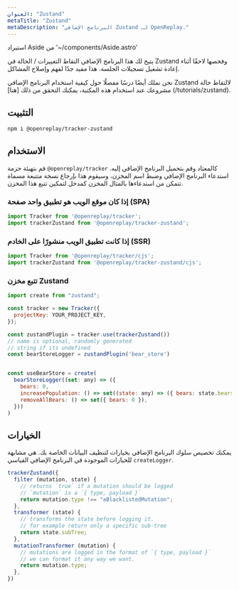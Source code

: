 ```yaml
---
العنوان: "Zustand"
metaTitle: "Zustand"
metaDescription: "البرنامج الإضافي Zustand لـ OpenReplay."
---
```

استيراد Aside من '~/components/Aside.astro'

يتيح لك هذا البرنامج الإضافي التقاط التغييرات / الحالة في Zustand وفحصها لاحقًا أثناء إعادة تشغيل تسجيلات الجلسة. هذا مفيد جدًا لفهم وإصلاح المشاكل.

<Aside type="tip">
نحن نملك أيضًا درسًا مفصلًا حول كيفية استخدام البرنامج الإضافي Zustand لالتقاط حالة مشروعك عند استخدام هذه المكتبة، يمكنك التحقق من ذلك [هنا] (/tutorials/zustand).
</Aside>

## التثبيت


```bash
npm i @openreplay/tracker-zustand
```


## الاستخدام

قم بتهيئة حزمة `@openreplay/tracker` كالمعتاد وقم بتحميل البرنامج الإضافي إليه. استدعاء البرنامج الإضافي وضبط اسم المخزن، وسيقوم هذا بإرجاع نسخة متتبعة مسماة تتمكن من استدعاءها بالمثال المخزن كمدخل لتمكين تتبع هذا المخزن.

### إذا كان موقع الويب هو تطبيق واحد صفحة (SPA)


```js
import Tracker from '@openreplay/tracker';
import trackerZustand from '@openreplay/tracker-zustand';
```


### إذا كانت تطبيق الويب منشورًا على الخادم (SSR)


```js
import Tracker from '@openreplay/tracker/cjs';
import trackerZustand from '@openreplay/tracker-zustand/cjs';
```


### تتبع مخزن Zustand


```js
import create from "zustand";

const tracker = new Tracker({
  projectKey: YOUR_PROJECT_KEY,
});

const zustandPlugin = tracker.use(trackerZustand())
// name is optional, randomly generated 
// string if its undefined
const bearStoreLogger = zustandPlugin('bear_store')


const useBearStore = create(
  bearStoreLogger((set: any) => ({
    bears: 0,
    increasePopulation: () => set((state: any) => ({ bears: state.bears + 1 })),
    removeAllBears: () => set({ bears: 0 }),
  }))
)
```


## الخيارات

يمكنك تخصيص سلوك البرنامج الإضافي بخيارات لتنظيف البيانات الخاصة بك. هي مشابهة للخيارات الموجودة في البرنامج الإضافي القياسي `createLogger`.


```js
trackerZustand({
  filter (mutation, state) {
    // returns `true` if a mutation should be logged
    // `mutation` is a `{ type, payload }`
    return mutation.type !== "aBlacklistedMutation";
  },
  transformer (state) {
    // transforms the state before logging it.
    // for example return only a specific sub-tree
    return state.subTree;
  },
  mutationTransformer (mutation) {
    // mutations are logged in the format of `{ type, payload }`
    // we can format it any way we want.
    return mutation.type;
  },
})
```

